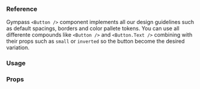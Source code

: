 
### Reference

Gympass `<Button />` component implements all our design guidelines such as default spacings, borders and color pallete tokens.
You can use all differente compounds like `<Button />` and `<Button.Text />` combining with their props such as `small` or `inverted` so the button become the desired variation.

### Usage

<ExpoSnack id="@gympass/yoga-button-link" theme="light" />

### Props

<PropsTable component="Button.Link" platform="native" />
